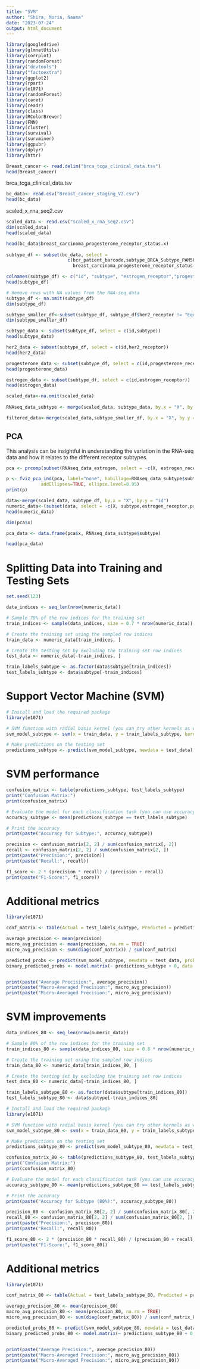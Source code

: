 ```yaml
---
title: "SVM"
author: "Shira, Moria, Naama"
date: "2023-07-24"
output: html_document
---
```


```r
library(googledrive)
library(glmnetUtils)
library(corrplot)
library(randomForest)
library("devtools")
library("factoextra")
library(ggplot2)
library(rpart)
library(e1071)
library(randomForest)
library(caret)
library(readr)
library(class)
library(RColorBrewer)
library(FNN)
library(cluster)
library(survival)
library(survminer)
library(ggpubr)
library(dplyr)
library(httr)
```


```r
Breast_cancer <- read.delim("brca_tcga_clinical_data.tsv")
head(Breast_cancer)
```

brca_tcga_clinical_data.tsv
```r
bc_data<- read.csv("Breast_cancer_staging_V2.csv")
head(bc_data)
```
scaled_x_rna_seq2.csv
```r
scaled_data <- read.csv("scaled_x_rna_seq2.csv")
dim(scaled_data)
head(scaled_data)
```


```r
head(bc_data$breast_carcinoma_progesterone_receptor_status.x)
  
subtype_df <- subset(bc_data, select =
                       c(bcr_patient_barcode,subtype_BRCA_Subtype_PAM50,breast_carcinoma_estrogen_receptor_status.x,
                         breast_carcinoma_progesterone_receptor_status.x,lab_proc_her2_neu_immunohistochemistry_receptor_status.x))

colnames(subtype_df) <- c("id", "subtype", "estrogen_receptor","progesterone_receptor","her2_receptor")
head(subtype_df)

# Remove rows with NA values from the RNA-seq data
subtype_df <- na.omit(subtype_df)
dim(subtype_df)

subtype_smaller_df<-subset(subtype_df, subtype_df$her2_receptor != "Equivocal")   # Apply subset function
dim(subtype_smaller_df)
```

```r
subtype_data <- subset(subtype_df, select = c(id,subtype))
head(subtype_data)

her2_data <- subset(subtype_df, select = c(id,her2_receptor))
head(her2_data)

progesterone_data <- subset(subtype_df, select = c(id,progesterone_receptor))
head(progesterone_data)

estrogen_data <- subset(subtype_df, select = c(id,estrogen_receptor))
head(estrogen_data)

scaled_data<-na.omit(scaled_data)
     
RNAseq_data_subtype <- merge(scaled_data, subtype_data, by.x = "X", by.y = "id")

filtered_data<-merge(scaled_data,subtype_smaller_df, by.x = "X", by.y = "id")
```

## PCA

This analysis can be insightful in understanding the variation in the RNA-seq data and how it relates to the different receptor subtypes.

```r
pca <- prcomp(subset(RNAseq_data_estrogen, select = -c(X, estrogen_receptor)))
```


```r
p <- fviz_pca_ind(pca, label="none", habillage=RNAseq_data_subtype$subtype,
             addEllipses=TRUE, ellipse.level=0.95)
print(p)
```



```r
data<-merge(scaled_data, subtype_df, by.x = "X", by.y = "id")
numeric_data<-(subset(data, select = -c(X, subtype,estrogen_receptor,progesterone_receptor,her2_receptor)))
head(numeric_data)
```


```r
dim(pca$x)

pca_data <- data.frame(pca$x, RNAseq_data_subtype$subtype)

head(pca_data)
```

# Splitting Data into Training and Testing Sets


```r
set.seed(123)

data_indices <- seq_len(nrow(numeric_data))

# Sample 70% of the row indices for the training set
train_indices <- sample(data_indices, size = 0.7 * nrow(numeric_data))

# Create the training set using the sampled row indices
train_data <- numeric_data[train_indices, ]

# Create the testing set by excluding the training set row indices
test_data <- numeric_data[-train_indices, ]

train_labels_subtype <- as.factor(data$subtype[train_indices])
test_labels_subtype <- data$subtype[-train_indices]
```


# Support Vector Machine (SVM)

```r
# Install and load the required package
library(e1071)

# SVM function with radial basis kernel (you can try other kernels as well)
svm_model_subtype <- svm(x = train_data, y = train_labels_subtype, kernel = "radial")

# Make predictions on the testing set
predictions_subtype <- predict(svm_model_subtype, newdata = test_data)

```

# SVM performance

```r

confusion_matrix <- table(predictions_subtype, test_labels_subtype)
print("Confusion Matrix:")
print(confusion_matrix)

```

```r
# Evaluate the model for each classification task (you can use accuracy, confusion matrix, etc.)
accuracy_subtype <- mean(predictions_subtype == test_labels_subtype)

# Print the accuracy
print(paste("Accuracy for Subtype:", accuracy_subtype))
```


```r
precision <- confusion_matrix[2, 2] / sum(confusion_matrix[, 2])
recall <- confusion_matrix[2, 2] / sum(confusion_matrix[2, ])
print(paste("Precision:", precision))
print(paste("Recall:", recall))
```

```r
f1_score <- 2 * (precision * recall) / (precision + recall)
print(paste("F1-Score:", f1_score))

```

# Additional metrics

```r
library(e1071)

conf_matrix <- table(Actual = test_labels_subtype, Predicted = predictions_subtype)

average_precision <- mean(precision)
macro_avg_precision <- mean(precision, na.rm = TRUE)
micro_avg_precision <- sum(diag(conf_matrix)) / sum(conf_matrix)

predicted_probs <- predict(svm_model_subtype, newdata = test_data, probability = TRUE)
binary_predicted_probs <- model.matrix(~ predictions_subtype + 0, data = data.frame(predictions_subtype))


print(paste("Average Precision:", average_precision))
print(paste("Macro-Averaged Precision:", macro_avg_precision))
print(paste("Micro-Averaged Precision:", micro_avg_precision))


```

# SVM improvements 

```r

data_indices_80 <- seq_len(nrow(numeric_data))

# Sample 80% of the row indices for the training set
train_indices_80 <- sample(data_indices_80, size = 0.8 * nrow(numeric_data))

# Create the training set using the sampled row indices
train_data_80 <- numeric_data[train_indices_80, ]

# Create the testing set by excluding the training set row indices
test_data_80 <- numeric_data[-train_indices_80, ]

train_labels_subtype_80 <- as.factor(data$subtype[train_indices_80])
test_labels_subtype_80 <- data$subtype[-train_indices_80]
```

```r
# Install and load the required package
library(e1071)

# SVM function with radial basis kernel (you can try other kernels as well)
svm_model_subtype_80 <- svm(x = train_data_80, y = train_labels_subtype_80, kernel = "radial")

# Make predictions on the testing set
predictions_subtype_80 <- predict(svm_model_subtype_80, newdata = test_data_80)

```


```r

confusion_matrix_80 <- table(predictions_subtype_80, test_labels_subtype_80)
print("Confusion Matrix:")
print(confusion_matrix_80)

```

```r
# Evaluate the model for each classification task (you can use accuracy, confusion matrix, etc.)
accuracy_subtype_80 <- mean(predictions_subtype_80 == test_labels_subtype_80)

# Print the accuracy
print(paste("Accuracy for Subtype (80%):", accuracy_subtype_80))
```


```r
precision_80 <- confusion_matrix_80[2, 2] / sum(confusion_matrix_80[, 2])
recall_80 <- confusion_matrix_80[2, 2] / sum(confusion_matrix_80[2, ])
print(paste("Precision:", precision_80))
print(paste("Recall:", recall_80))
```

```r
f1_score_80 <- 2 * (precision_80 * recall_80) / (precision_80 + recall_80)
print(paste("F1-Score:", f1_score_80))

```

# Additional metrics

```r
library(e1071)

conf_matrix_80 <- table(Actual = test_labels_subtype_80, Predicted = predictions_subtype_80)

average_precision_80 <- mean(precision_80)
macro_avg_precision_80 <- mean(precision_80, na.rm = TRUE)
micro_avg_precision_80 <- sum(diag(conf_matrix_80)) / sum(conf_matrix_80)

predicted_probs_80 <- predict(svm_model_subtype_80, newdata = test_data_80, probability = TRUE)
binary_predicted_probs_80 <- model.matrix(~ predictions_subtype_80 + 0, data = data.frame(predictions_subtype_80))


print(paste("Average Precision:", average_precision_80))
print(paste("Macro-Averaged Precision:", macro_avg_precision_80))
print(paste("Micro-Averaged Precision:", micro_avg_precision_80))


```

